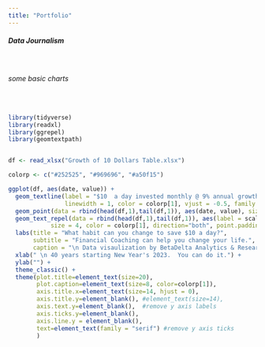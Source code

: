 ```yaml
---
title: "Portfolio"
---
```


##### Data Journalism

<br>

###### some basic charts

<br>

```r
library(tidyverse)
library(readxl)
library(ggrepel)
library(geomtextpath)


df <- read_xlsx("Growth of 10 Dollars Table.xlsx")

colorp <- c("#252525", "#969696", "#a50f15")

ggplot(df, aes(date, value)) + 
  geom_textline(label = "$10  a day invested monthly @ 9% annual growth.", 
                linewidth = 1, color = colorp[1], vjust = -0.5, family = "serif", size = 5) +
  geom_point(data = rbind(head(df,1),tail(df,1)), aes(date, value), size = 4, color = colorp[3], family = "serif") +
  geom_text_repel(data = rbind(head(df,1),tail(df,1)), aes(label = scales::dollar(round(value,0))), 
            size = 4, color = colorp[1], direction="both", point.padding = 15, nudge_y=15, family = "serif") +
  labs(title = "What habit can you change to save $10 a day?",
       subtitle = "Financial Coaching can help you change your life.",
       caption = "\n Data visaulization by BetaDelta Analytics & Research") + 
  xlab(" \n 40 years starting New Year's 2023.  You can do it.") +
  ylab("") +
  theme_classic() +
  theme(plot.title=element_text(size=20),
        plot.caption=element_text(size=8, color=colorp[1]),
        axis.title.x=element_text(size=14, hjust = 0),
        axis.title.y=element_blank(), #element_text(size=14),
        axis.text.y=element_blank(),  #remove y axis labels
        axis.ticks.y=element_blank(),
        axis.line.y = element_blank(),
        text=element_text(family = "serif") #remove y axis ticks
        )
```

